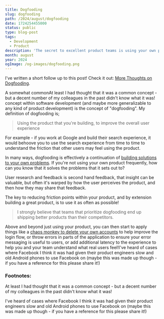 ```yaml
---
title: Dogfooding
slug: dogfooding
path: /2024/august/dogfooding
date: 1724254455000
status: public
type: blog-post
tags:
  - Development
  - Product
description: 'The secret to excellent product teams is using your own product, and often!'
month: august
year: 2024
ogImage: /og-images/dogfooding.png
---
```



<Callout>

I've written a short follow up to this post! Check it out: [More Thoughts on Dogfooding](/2024/september/more-thoughts-on-dogfooding).

</Callout>

A somewhat common<FootnoteRef id="1">At least I had thought that it was a common concept - but a decent number of my colleagues in the past didn't know what it was!</FootnoteRef> concept within software development (and maybe more generalizable to any kind of product development) is the concept of "dogfooding". My definition of dogfooding is;

> Using the product that you're building, to improve the overall user experience

For example - if you work at Google and build their search experience, it would behoove you to use the search experience from time to time to understand the friction that other users may feel using the product.

In many ways, dogfooding is effectively a continuation of [building solutions to your own problems](https://www.paulgraham.com/startupideas.html). If you're not using your own product frequently, how can you know that it solves the problems that it sets out to? 

User research and feedback is second hand feedback, that insight can be valuable, but often it's warped by how the user perceives the product, and then how they may share that feedback.

The key to reducing friction points within your product, and by extension building a great product, is to use it as often as possible!

> I strongly believe that teams that prioritize dogfooding end up shipping better products than their competitors.

Above and beyond just using your product, you can then start to apply things like a [chaos monkey to delete your own accounts](https://graphite.dev/blog/onboarding-roulette) to help improve the login flow, or throw errors in parts of the application to ensure your error messaging is useful to users, or add additional latency to the experience to help you and your team understand what real users feel!<FootnoteRef id="2">I've heard of cases where Facebook I think it was had given their product engineers slow and old Android phones to use Facebook on (maybe this was made up though - if you have a reference for this please share it!)</FootnoteRef>


### Footnotes:

<Footnote id="1">At least I had thought that it was a common concept - but a decent number of my colleagues in the past didn't know what it was!</Footnote>

<Footnote id="2">I've heard of cases where Facebook I think it was had given their product engineers slow and old Android phones to use Facebook on (maybe this was made up though - if you have a reference for this please share it!)</Footnote>
